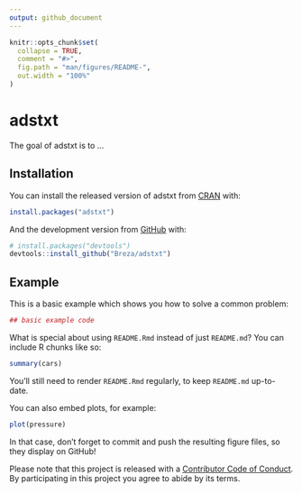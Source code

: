 ```yaml
---
output: github_document
---
```


<!-- README.md is generated from README.Rmd. Please edit that file -->

```r
knitr::opts_chunk$set(
  collapse = TRUE,
  comment = "#>",
  fig.path = "man/figures/README-",
  out.width = "100%"
)
```


# adstxt

The goal of adstxt is to ...

## Installation

You can install the released version of adstxt from [CRAN](https://CRAN.R-project.org) with:

``` r
install.packages("adstxt")
```

And the development version from [GitHub](https://github.com/) with:

``` r
# install.packages("devtools")
devtools::install_github("Breza/adstxt")
```
## Example

This is a basic example which shows you how to solve a common problem:

```r
## basic example code
```

What is special about using `README.Rmd` instead of just `README.md`? You can include R chunks like so:

```r
summary(cars)
```

You'll still need to render `README.Rmd` regularly, to keep `README.md` up-to-date.

You can also embed plots, for example:

```r
plot(pressure)
```

In that case, don't forget to commit and push the resulting figure files, so they display on GitHub!

Please note that this project is released with a [Contributor Code of Conduct](CODE_OF_CONDUCT.md). By participating in this project you agree to abide by its terms.
